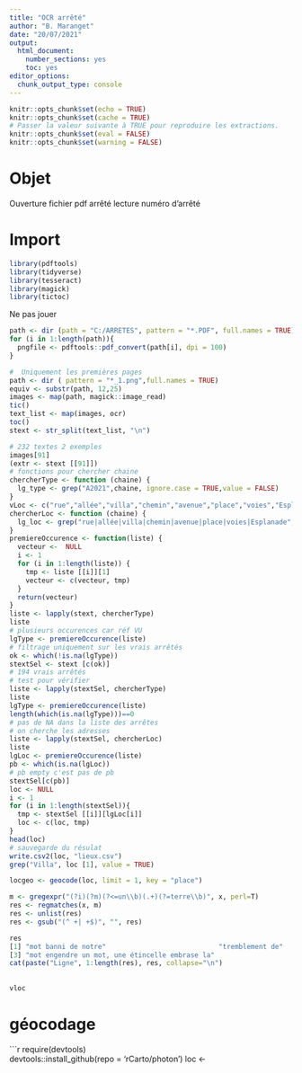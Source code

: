 ---
title: "OCR arrêté"
author: "B. Maranget"
date: "20/07/2021"
output: 
  html_document: 
    number_sections: yes
    toc: yes
editor_options: 
  chunk_output_type: console
---


```{r setup, include=FALSE}
knitr::opts_chunk$set(echo = TRUE)
knitr::opts_chunk$set(cache = TRUE)
# Passer la valeur suivante à TRUE pour reproduire les extractions.
knitr::opts_chunk$set(eval = FALSE)
knitr::opts_chunk$set(warning = FALSE)
```


# Objet

Ouverture fichier pdf arrêté lecture numéro d'arrêté


# Import

```{r}
library(pdftools)
library(tidyverse)
library(tesseract)
library(magick)
library(tictoc)
```
Ne pas jouer

```{r, eval = FALSE}
path <- dir (path = "C:/ARRETES", pattern = "*.PDF", full.names = TRUE)
for (i in 1:length(path)){
  pngfile <- pdftools::pdf_convert(path[i], dpi = 100)
}
```


```{r, eval = FALSE}
#  Uniquement les premières pages
path <- dir ( pattern = "*_1.png",full.names = TRUE)
equiv <- substr(path, 12,25)
images <- map(path, magick::image_read)
tic()
text_list <- map(images, ocr)
toc()
stext <- str_split(text_list, "\n")
```


```{r}
# 232 textes 2 exemples
images[91]
(extr <- stext [[91]])
# fonctions pour chercher chaine
chercherType <- function (chaine) {
  lg_type <- grep("A2021",chaine, ignore.case = TRUE,value = FALSE)
}
vLoc <- c("rue","allée","villa","chemin","avenue","place","voies","Esplanade")
chercherLoc <- function (chaine) {
  lg_loc <- grep("rue|allée|villa|chemin|avenue|place|voies|Esplanade",chaine, ignore.case = TRUE,value = FALSE)
}
premiereOccurence <- function(liste) {
  vecteur <-  NULL
  i <- 1
  for (i in 1:length(liste)) {
    tmp <- liste [[i]][1]
    vecteur <- c(vecteur, tmp)
  }
  return(vecteur)
}
liste <- lapply(stext, chercherType)
liste
# plusieurs occurences car réf VU
lgType <- premiereOccurence(liste)
# filtrage uniquement sur les vrais arrêtés
ok <- which(!is.na(lgType))
stextSel <- stext [c(ok)]
# 194 vrais arrêtés
# test pour vérifier
liste <- lapply(stextSel, chercherType)
liste
lgType <- premiereOccurence(liste)
length(which(is.na(lgType)))==0
# pas de NA dans la liste des arrêtes
# on cherche les adresses
liste <- lapply(stextSel, chercherLoc)
liste
lgLoc <- premiereOccurence(liste)
pb <- which(is.na(lgLoc))
# pb empty c'est pas de pb
stextSel[c(pb)]
loc <- NULL
i <- 1
for (i in 1:length(stextSel)){
  tmp <- stextSel [[i]][lgLoc[i]]
  loc <- c(loc, tmp)
}
head(loc)
# sauvegarde du résulat
write.csv2(loc, "lieux.csv")
grep("Villa", loc [1], value = TRUE)

locgeo <- geocode(loc, limit = 1, key = "place")

m <- gregexpr("(?i)(?m)(?<=un\\b)(.+)(?=terre\\b)", x, perl=T)
res <- regmatches(x, m)
res <- unlist(res)
res <- gsub("(^ +| +$)", "", res)

res
[1] "mot banni de notre"                            "tremblement de"                               
[3] "mot engendre un mot, une étincelle embrase la"
cat(paste("Ligne", 1:length(res), res, collapse="\n")
    
    
vloc

```


# géocodage

```{r}
require(devtools)  
devtools::install_github(repo = 'rCarto/photon') 
loc <- 